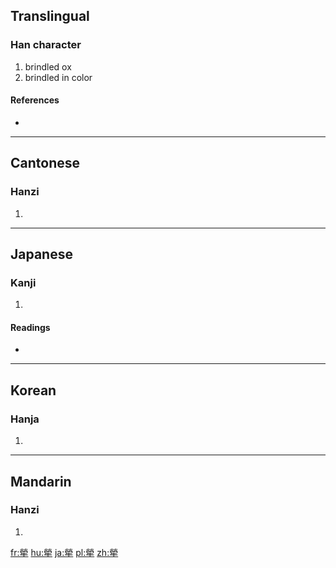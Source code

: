 {{also|荦}}
==Translingual==

===Han character===
{{Han char|rn=93|rad=牛|as=10|sn=14|four=99502|canj=FFBHQ}}

# brindled ox
# brindled in color

====References====
* {{Han ref|kx=0703.220|dkj=20126|dj=1116.200|hdz=31817.240|uh=7296|ud=29334|bh=BABA|bd=47802}}

----

==Cantonese==

===Hanzi===
{{yue-hanzi|jyut=|y=lok3|sim=荦}}

# {{defn|lang=yue|sort=牛10}}

----

==Japanese==

===Kanji===
{{ja-kanji|grade=|rs=牛10}}

# {{defn|lang=ja|sort=牛10}}

====Readings====
* {{ja-readings|on=[[らく]] (raku)|kun=[[まだらうし]] (madaraushi)}}

----

==Korean==

===Hanja===
{{ko-hanja|hangeul=[[락]]>[[낙]]|eumhun=|rv=rak>nak|mr=rak>nak|y=lak>nak}}

# {{defn|lang=ko|sort=牛10}}

----

==Mandarin==

===Hanzi===
{{cmn-hanzi|sim=荦|pin=[[luò]] ([[luo4]])|wg=lo<sup>4</sup>}}

# {{defn|lang=cmn|sort=牛10}}

[[fr:犖]]
[[hu:犖]]
[[ja:犖]]
[[pl:犖]]
[[zh:犖]]